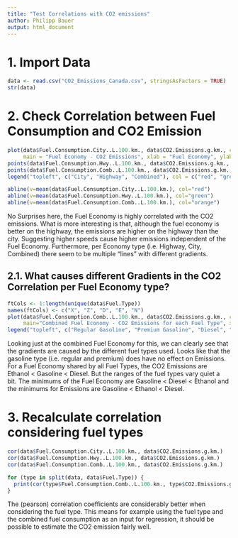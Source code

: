 ```yaml
---
title: "Test Correlations with CO2 emissions"
author: Philipp Bauer
output: html_document
---
```


# 1. Import Data
```r
data <- read.csv("CO2_Emissions_Canada.csv", stringsAsFactors = TRUE)
str(data)
```

# 2. Check Correlation between Fuel Consumption and CO2 Emission
```r
plot(data$Fuel.Consumption.City..L.100.km., data$CO2.Emissions.g.km., col = 'red', pch = 20,
     main = "Fuel Economy - CO2 Emissions", xlab = "Fuel Economy", ylab = "CO2 Emissions")
points(data$Fuel.Consumption.Hwy..L.100.km., data$CO2.Emissions.g.km., col = 'green', pch = 20)
points(data$Fuel.Consumption.Comb..L.100.km., data$CO2.Emissions.g.km., col = 'orange', pch = 20)
legend("topleft", c("City", "Highway", "Combined"), col = c("red", "green", "orange"), pch = 20,)

abline(v=mean(data$Fuel.Consumption.City..L.100.km.), col="red")
abline(v=mean(data$Fuel.Consumption.Hwy..L.100.km.), col="green")
abline(v=mean(data$Fuel.Consumption.Comb..L.100.km.), col="orange")
```

No Surprises here, the Fuel Economy is highly correlated with the CO2 emissions.
What is more interesting is that, although the fuel economy is better on the highway, the emissions are higher on the highway than the city. Suggesting higher speeds cause higher emissions independent of the Fuel Economy.
Furthermore, per Economy type (i.e. Highway, City, Combined) there seem to be multiple "lines" with different gradients.

## 2.1. What causes different Gradients in the CO2 Correlation per Fuel Economy type?
```r
ftCols <- 1:length(unique(data$Fuel.Type))
names(ftCols) <- c("X", "Z", "D", "E", "N")
plot(data$Fuel.Consumption.Comb..L.100.km., data$CO2.Emissions.g.km., col = ftCols[as.character(data$Fuel.Type)], pch = 20,
     main="Combined Fuel Economy - CO2 Emissions for each Fuel Type", xlab = "Fuel Economy", ylab = "CO2 Emissions")
legend("topleft", c("Regular Gasoline", "Premium Gasoline", "Diesel", "Ethanol (E85)", "Natural Gas"), col = 1:5, pch = 20)
```

Looking just at the combined Fuel Economy for this, we can clearly see that the gradients are caused by the different fuel types used.
Looks like that the gasoline type (i.e. regular and premium) does have no effect on Emissions.
For a Fuel Economy shared by all Fuel Types, the CO2 Emissions are Ethanol < Gasoline < Diesel.
But the ranges of the fuel types vary quiet a bit. The minimums of the Fuel Economy are Gasoline < Diesel < Ethanol and the minimums for Emissions are Gasoline < Ethanol < Diesel.

# 3. Recalculate correlation considering fuel types
```r
cor(data$Fuel.Consumption.City..L.100.km., data$CO2.Emissions.g.km.)
cor(data$Fuel.Consumption.Hwy..L.100.km., data$CO2.Emissions.g.km.)
cor(data$Fuel.Consumption.Comb..L.100.km., data$CO2.Emissions.g.km.)

for (type in split(data, data$Fuel.Type)) {
  print(cor(type$Fuel.Consumption.Comb..L.100.km., type$CO2.Emissions.g.km.))
}
```

The (pearson) correlation coefficients are considerably better when considering the fuel type. This means for example using the fuel type and the combined fuel consumption as an input for regression, it should be possible to estimate the CO2 emission fairly well.

